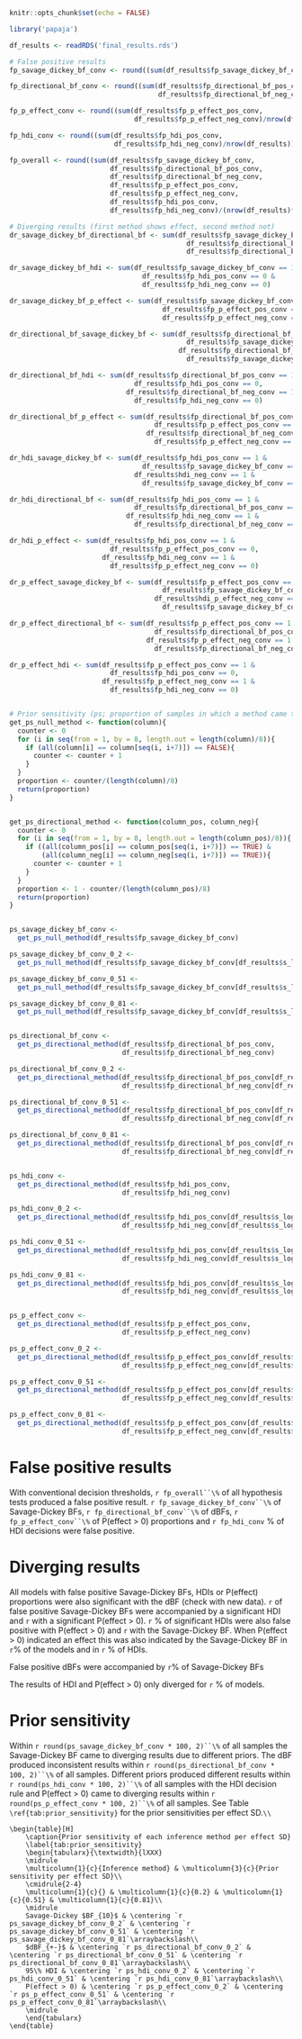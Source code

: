 
```r
knitr::opts_chunk$set(echo = FALSE)
```

```r
library('papaja')

df_results <- readRDS('final_results.rds')

# False positive results
fp_savage_dickey_bf_conv <- round((sum(df_results$fp_savage_dickey_bf_conv)/nrow(df_results))*100,2)

fp_directional_bf_conv <- round((sum(df_results$fp_directional_bf_pos_conv,
                                     df_results$fp_directional_bf_neg_conv)/nrow(df_results))*100,2)

fp_p_effect_conv <- round((sum(df_results$fp_p_effect_pos_conv,
                               df_results$fp_p_effect_neg_conv)/nrow(df_results))*100,2)

fp_hdi_conv <- round((sum(df_results$fp_hdi_pos_conv,
                          df_results$fp_hdi_neg_conv)/nrow(df_results))*100,2)

fp_overall <- round((sum(df_results$fp_savage_dickey_bf_conv,
                         df_results$fp_directional_bf_pos_conv,
                         df_results$fp_directional_bf_neg_conv,
                         df_results$fp_p_effect_pos_conv,
                         df_results$fp_p_effect_neg_conv,
                         df_results$fp_hdi_pos_conv,
                         df_results$fp_hdi_neg_conv)/(nrow(df_results)*4))*100,2)

# Diverging results (first method shows effect, second method not)
dr_savage_dickey_bf_directional_bf <- sum(df_results$fp_savage_dickey_bf_conv == 1 &
                                            df_results$fp_directional_bf_pos_conv == 0 &
                                            df_results$fp_directional_bf_neg_conv == 0)

dr_savage_dickey_bf_hdi <- sum(df_results$fp_savage_dickey_bf_conv == 1 &
                                 df_results$fp_hdi_pos_conv == 0 &
                                 df_results$fp_hdi_neg_conv == 0)

dr_savage_dickey_bf_p_effect <- sum(df_results$fp_savage_dickey_bf_conv == 1 &
                                      df_results$fp_p_effect_pos_conv == 0 &
                                      df_results$fp_p_effect_neg_conv == 0)

dr_directional_bf_savage_dickey_bf <- sum(df_results$fp_directional_bf_pos_conv == 1 &
                                            df_results$fp_savage_dickey_bf_conv == 0,
                                          df_results$fp_directional_bf_neg_conv == 1 &
                                            df_results$fp_savage_dickey_bf_conv == 0)

dr_directional_bf_hdi <- sum(df_results$fp_directional_bf_pos_conv == 1 &
                               df_results$fp_hdi_pos_conv == 0,
                             df_results$fp_directional_bf_neg_conv == 1 &
                               df_results$fp_hdi_neg_conv == 0)

dr_directional_bf_p_effect <- sum(df_results$fp_directional_bf_pos_conv == 1 &
                                    df_results$fp_p_effect_pos_conv == 0,
                                  df_results$fp_directional_bf_neg_conv == 1 &
                                    df_results$fp_p_effect_neg_conv == 0)

dr_hdi_savage_dickey_bf <- sum(df_results$fp_hdi_pos_conv == 1 &
                                 df_results$fp_savage_dickey_bf_conv == 0,
                               df_results$hdi_neg_conv == 1 &
                                 df_results$fp_savage_dickey_bf_conv == 0)

dr_hdi_directional_bf <- sum(df_results$fp_hdi_pos_conv == 1 &
                               df_results$fp_directional_bf_pos_conv == 0,
                             df_results$fp_hdi_neg_conv == 1 &
                               df_results$fp_directional_bf_neg_conv == 0)

dr_hdi_p_effect <- sum(df_results$fp_hdi_pos_conv == 1 &
                         df_results$fp_p_effect_pos_conv == 0,
                       df_results$fp_hdi_neg_conv == 1 &
                         df_results$fp_p_effect_neg_conv == 0)

dr_p_effect_savage_dickey_bf <- sum(df_results$fp_p_effect_pos_conv == 1 &
                                      df_results$fp_savage_dickey_bf_conv == 0,
                                    df_results$hdi_p_effect_neg_conv == 1 &
                                      df_results$fp_savage_dickey_bf_conv == 0)

dr_p_effect_directional_bf <- sum(df_results$fp_p_effect_pos_conv == 1 &
                                    df_results$fp_directional_bf_pos_conv == 0,
                                  df_results$fp_p_effect_neg_conv == 1 &
                                    df_results$fp_directional_bf_neg_conv == 0)

dr_p_effect_hdi <- sum(df_results$fp_p_effect_pos_conv == 1 &
                         df_results$fp_hdi_pos_conv == 0,
                       df_results$fp_p_effect_neg_conv == 1 &
                         df_results$fp_hdi_neg_conv == 0)


# Prior sensitivity (ps; proportion of samples in which a method came to diverging results)
get_ps_null_method <- function(column){
  counter <- 0
  for (i in seq(from = 1, by = 8, length.out = length(column)/8)){
    if (all(column[i] == column[seq(i, i+7)]) == FALSE){
      counter <- counter + 1
    }
  }
  proportion <- counter/(length(column)/8)
  return(proportion)
}


get_ps_directional_method <- function(column_pos, column_neg){
  counter <- 0
  for (i in seq(from = 1, by = 8, length.out = length(column_pos)/8)){
    if ((all(column_pos[i] == column_pos[seq(i, i+7)]) == TRUE) &
        (all(column_neg[i] == column_neg[seq(i, i+7)]) == TRUE)){
      counter <- counter + 1
    }
  }
  proportion <- 1 - counter/(length(column_pos)/8)
  return(proportion)
}


ps_savage_dickey_bf_conv <- 
  get_ps_null_method(df_results$fp_savage_dickey_bf_conv)

ps_savage_dickey_bf_conv_0_2 <-
  get_ps_null_method(df_results$fp_savage_dickey_bf_conv[df_results$s_log_k_sd == 0.2])

ps_savage_dickey_bf_conv_0_51 <- 
  get_ps_null_method(df_results$fp_savage_dickey_bf_conv[df_results$s_log_k_sd == 0.51])

ps_savage_dickey_bf_conv_0_81 <- 
  get_ps_null_method(df_results$fp_savage_dickey_bf_conv[df_results$s_log_k_sd == 0.81])


ps_directional_bf_conv <- 
  get_ps_directional_method(df_results$fp_directional_bf_pos_conv,
                            df_results$fp_directional_bf_neg_conv)

ps_directional_bf_conv_0_2 <- 
  get_ps_directional_method(df_results$fp_directional_bf_pos_conv[df_results$s_log_k_sd == 0.2],
                            df_results$fp_directional_bf_neg_conv[df_results$s_log_k_sd == 0.2])

ps_directional_bf_conv_0_51 <-
  get_ps_directional_method(df_results$fp_directional_bf_pos_conv[df_results$s_log_k_sd == 0.51],
                            df_results$fp_directional_bf_neg_conv[df_results$s_log_k_sd == 0.51])

ps_directional_bf_conv_0_81 <-
  get_ps_directional_method(df_results$fp_directional_bf_pos_conv[df_results$s_log_k_sd == 0.81],
                            df_results$fp_directional_bf_neg_conv[df_results$s_log_k_sd == 0.81])


ps_hdi_conv <- 
  get_ps_directional_method(df_results$fp_hdi_pos_conv,
                            df_results$fp_hdi_neg_conv)

ps_hdi_conv_0_2 <- 
  get_ps_directional_method(df_results$fp_hdi_pos_conv[df_results$s_log_k_sd == 0.2],
                            df_results$fp_hdi_neg_conv[df_results$s_log_k_sd == 0.2])

ps_hdi_conv_0_51 <- 
  get_ps_directional_method(df_results$fp_hdi_pos_conv[df_results$s_log_k_sd == 0.51],
                            df_results$fp_hdi_neg_conv[df_results$s_log_k_sd == 0.51])

ps_hdi_conv_0_81 <- 
  get_ps_directional_method(df_results$fp_hdi_pos_conv[df_results$s_log_k_sd == 0.81],
                            df_results$fp_hdi_neg_conv[df_results$s_log_k_sd == 0.81])


ps_p_effect_conv <- 
  get_ps_directional_method(df_results$fp_p_effect_pos_conv,
                            df_results$fp_p_effect_neg_conv)

ps_p_effect_conv_0_2 <- 
  get_ps_directional_method(df_results$fp_p_effect_pos_conv[df_results$s_log_k_sd == 0.2],
                            df_results$fp_p_effect_neg_conv[df_results$s_log_k_sd == 0.2])

ps_p_effect_conv_0_51 <- 
  get_ps_directional_method(df_results$fp_p_effect_pos_conv[df_results$s_log_k_sd == 0.51],
                            df_results$fp_p_effect_neg_conv[df_results$s_log_k_sd == 0.51])

ps_p_effect_conv_0_81 <- 
  get_ps_directional_method(df_results$fp_p_effect_pos_conv[df_results$s_log_k_sd == 0.81],
                            df_results$fp_p_effect_neg_conv[df_results$s_log_k_sd == 0.81])

```

# **False positive results**
With conventional decision thresholds, `r fp_overall``\%` of all hypothesis tests produced a false positive result. `r fp_savage_dickey_bf_conv``\%` of Savage-Dickey BFs, `r fp_directional_bf_conv``\%` of dBFs, `r fp_p_effect_conv``\%` of P(effect > 0) proportions and `r fp_hdi_conv` % of HDI decisions were false positive.

# **Diverging results**
All models with false positive Savage-Dickey BFs, HDIs or P(effect) proportions were also significant with the dBF (check with new data). `r` of false positive Savage-Dickey BFs were accompanied by a significant HDI and `r` with a significant P(effect > 0). `r` % of significant HDIs were also false positive with P(effect > 0) and `r` with the Savage-Dickey BF. When P(effect > 0) indicated an effect this was also indicated by the Savage-Dickey BF in `r`% of the models and in `r` % of HDIs.

False positive dBFs were accompanied by `r`% of Savage-Dickey BFs

The results of HDI and P(effect > 0) only diverged for `r` % of models.

# **Prior sensitivity**
Within `r round(ps_savage_dickey_bf_conv * 100, 2)``\%` of all samples the Savage-Dickey BF came to diverging results due to different priors. The dBF produced inconsistent results within `r round(ps_directional_bf_conv * 100, 2)``\%` of all samples. Different priors produced different results within `r round(ps_hdi_conv * 100, 2)``\%` of all samples with the HDI decision rule and P(effect > 0) came to diverging results within `r round(ps_p_effect_conv * 100, 2)``\%` of all samples. See Table `\ref{tab:prior_sensitivity}` for the prior sensitivities per effect SD.`\\`

```
\begin{table}[H]
    \caption{Prior sensitivity of each inference method per effect SD}
    \label{tab:prior_sensitivity}
    \begin{tabularx}{\textwidth}{lXXX}
    \midrule
    \multicolumn{1}{c}{Inference method} & \multicolumn{3}{c}{Prior sensitivity per effect SD}\\
    \cmidrule{2-4}
    \multicolumn{1}{c}{} & \multicolumn{1}{c}{0.2} & \multicolumn{1}{c}{0.51} & \multicolumn{1}{c}{0.81}\\
    \midrule
    Savage-Dickey $BF_{10}$ & \centering `r ps_savage_dickey_bf_conv_0_2` & \centering `r ps_savage_dickey_bf_conv_0_51` & \centering `r ps_savage_dickey_bf_conv_0_81`\arraybackslash\\
    $dBF_{+-}$ & \centering `r ps_directional_bf_conv_0_2` & \centering `r ps_directional_bf_conv_0_51` & \centering `r ps_directional_bf_conv_0_81`\arraybackslash\\
    95\% HDI & \centering `r ps_hdi_conv_0_2` & \centering `r ps_hdi_conv_0_51` & \centering `r ps_hdi_conv_0_81`\arraybackslash\\
    P(effect > 0) & \centering `r ps_p_effect_conv_0_2` & \centering `r ps_p_effect_conv_0_51` & \centering `r ps_p_effect_conv_0_81`\arraybackslash\\
    \midrule
    \end{tabularx}
\end{table}
```







